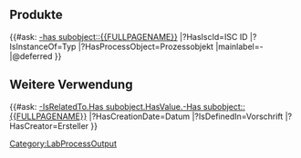 <includeonly>
== Produkte ==
{{#ask: [[Category:LabProcessOutput]] [[-has subobject::{{FULLPAGENAME}}]]
<!-- |?HasWikiId=Wiki ID -->
|?HasIscId=ISC ID
|?IsInstanceOf=Typ
|?HasProcessObject=Prozessobjekt
|mainlabel=-
|@deferred
}}

== Weitere Verwendung ==
<!-- Forward: LabObject.Has subobject.-HasValue.-Has subobject.IsRelatedTo.LabObject
Backward: LabObject.-IsRelatedTo.Has subobject.HasValue.-Has subobject -->
{{#ask: [[-IsRelatedTo.Has subobject.HasValue.-Has subobject::{{FULLPAGENAME}}]]
|?HasCreationDate=Datum
|?IsDefinedIn=Vorschrift
|?HasCreator=Ersteller
}}
</includeonly>
